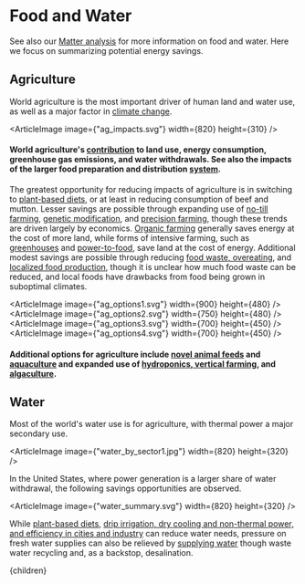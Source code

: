 


# Food and Water

See also our [Matter analysis](/matter) for more information on food and water. Here we focus on summarizing potential energy savings.

## Agriculture
World agriculture is the most important driver of human land and water use, as well as a major factor in [climate change](/habitat/environment/climate_socio).

<ArticleImage image={"ag_impacts.svg"} width={820} height={310} />
#### World agriculture's [contribution](/matter/ag_env/ag_landuse) to land use, energy consumption, greenhouse gas emissions, and water withdrawals. See also the impacts of the larger food preparation and distribution [system](/matter/ag_dist).

The greatest opportunity for reducing impacts of agriculture is in switching to [plant-based diets](/matter/practices/meat), or at least in reducing consumption of beef and mutton. Lesser savings are possible through expanding use of [no-till farming](/matter/practices/conservation_ag), [genetic modification](/matter/practices/gmo), and [precision farming](/matter/practices/precision), though these trends are driven largely by economics. [Organic farming](/matter/practices/organic_ag) generally saves energy at the cost of more land, while forms of intensive farming, such as [greenhouses](/matter/practices/indoor) and [power-to-food](/matter/practices/synthetic_ag), save land at the cost of energy. Additional modest savings are possible through reducing [food waste, overeating](/matter/ag_dist/food_waste), and [localized food production](/matter/ag_dist/ag_dist_overall), though it is unclear how much food waste can be reduced, and local foods have drawbacks from food being grown in suboptimal climates.

<ArticleImage image={"ag_options1.svg"} width={900} height={480} />
<ArticleImage image={"ag_options2.svg"} width={750} height={480} />
<ArticleImage image={"ag_options3.svg"} width={700} height={450} />
<ArticleImage image={"ag_options4.svg"} width={700} height={450} />
#### Additional options for agriculture include [novel animal feeds](/matter/practices/meat) and [aquaculture](/oceans/ocean_industry/seafood) and expanded use of [hydroponics, vertical farming](/matter/practices/indoor), and [algaculture](/matter/practices/synthetic_ag).

## Water
Most of the world's water use is for agriculture, with thermal power a major secondary use.

<ArticleImage image={"water_by_sector1.jpg"} width={820} height={320} />

In the United States, where power generation is a larger share of water withdrawal, the following savings opportunities are observed.

<ArticleImage image={"water_summary.svg"} width={820} height={320} />

While [plant-based diets](/matter/practices/meat), [drip irrigation, dry cooling and non-thermal power, and efficiency in cities and industry](/matter/water/water_usage) can reduce water needs, pressure on fresh water supplies can also be relieved by [supplying water](/matter/water/water_provision) though waste water recycling and, as a backstop, desalination.




  <Article 
    focusAreaUrl={focusAreaUrl} 
    hierarchy={hierarchy} 
    site={site}
  >
    {children}
  </Article>
